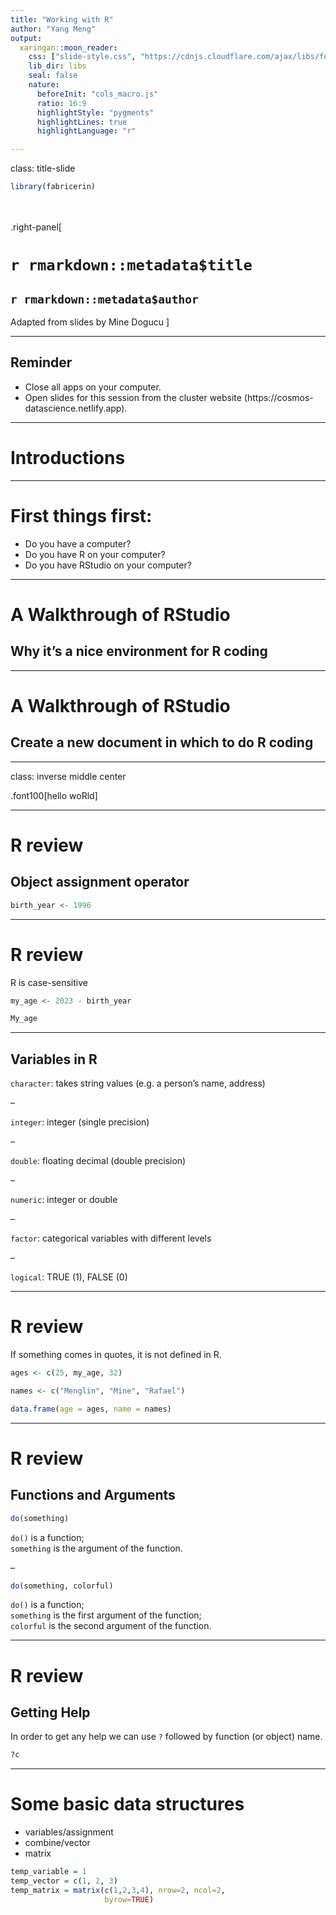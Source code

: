 ```yaml
---
title: "Working with R"
author: "Yang Meng"
output: 
  xaringan::moon_reader:
    css: ["slide-style.css", "https://cdnjs.cloudflare.com/ajax/libs/font-awesome/5.15.3/css/all.min.css"]
    lib_dir: libs
    seal: false
    nature:
      beforeInit: "cols_macro.js"
      ratio: 16:9
      highlightStyle: "pygments"
      highlightLines: true
      highlightLanguage: "r"

---
```


class: title-slide

```r
library(fabricerin)
```

<br>
<br>
.right-panel[ 

# `r rmarkdown::metadata$title`
## `r rmarkdown::metadata$author`

Adapted from slides by Mine Dogucu
]

---

## Reminder

- Close all apps on your computer.  
- Open slides for this session from the cluster website (https://cosmos-datascience.netlify.app). 

---

# Introductions

---

# First things first:
- Do you have a computer?
- Do you have R on your computer?
- Do you have RStudio on your computer?

---

# A Walkthrough of RStudio
## Why it's a nice environment for R coding

---

# A Walkthrough of RStudio
## Create a new document in which to do R coding

---

class: inverse middle center

.font100[hello woRld]


---

# R review
## Object assignment operator

```r
birth_year <- 1996
```

---

# R review

R is case-sensitive


```r

my_age <- 2023 - birth_year

My_age
```



---

## Variables in R

`character`: takes string values (e.g. a person's name, address)

--

`integer`: integer (single precision)  

--

`double`: floating decimal (double precision) 

--

`numeric`: integer or double  

--

`factor`: categorical variables with different levels  

--

`logical`: TRUE (1), FALSE (0)  



---


# R review

If something comes in quotes, it is not defined in R. 


```r

ages <- c(25, my_age, 32)

names <- c("Menglin", "Mine", "Rafael")

data.frame(age = ages, name = names)
```

---

# R review
## Functions and Arguments

```r
do(something)
```

`do()` is a function;   
`something` is the argument of the function.

--

```r
do(something, colorful)
```

`do()` is a function;   
`something` is the first argument of the function;   
`colorful` is the second argument of the function.

---

# R review

## Getting Help

In order to get any help we can use `?` followed by function (or object) name. 

```r
?c
```


---

# Some basic data structures
- variables/assignment
- combine/vector
- matrix

```r
temp_variable = 1
temp_vector = c(1, 2, 3)
temp_matrix = matrix(c(1,2,3,4), nrow=2, ncol=2, 
                     byrow=TRUE)
```

